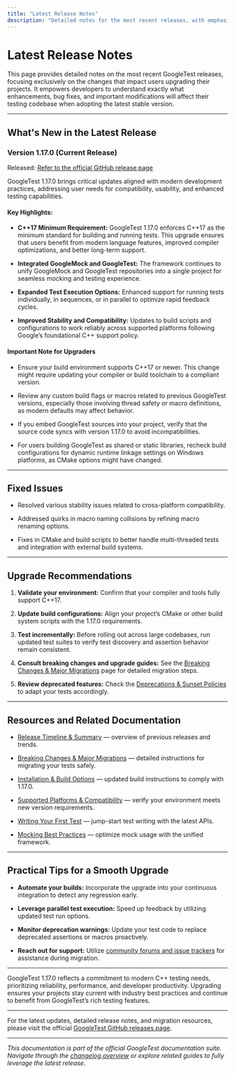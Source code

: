 ```yaml
---
title: "Latest Release Notes"
description: "Detailed notes for the most recent releases, with emphasis on new features, significant bug fixes, improvements, and other noteworthy changes. This page helps users looking to upgrade to the latest version understand exactly what will be introduced into their codebases."
---
```


# Latest Release Notes

This page provides detailed notes on the most recent GoogleTest releases, focusing exclusively on the changes that impact users upgrading their projects. It empowers developers to understand exactly what enhancements, bug fixes, and important modifications will affect their testing codebase when adopting the latest stable version.

---

## What's New in the Latest Release

### Version 1.17.0 (Current Release)

Released: [Refer to the official GitHub release page](https://github.com/google/googletest/releases/tag/v1.17.0)

GoogleTest 1.17.0 brings critical updates aligned with modern development practices, addressing user needs for compatibility, usability, and enhanced testing capabilities.

#### Key Highlights:

- **C++17 Minimum Requirement:**
  GoogleTest 1.17.0 enforces C++17 as the minimum standard for building and running tests. This upgrade ensures that users benefit from modern language features, improved compiler optimizations, and better long-term support.

- **Integrated GoogleMock and GoogleTest:**
  The framework continues to unify GoogleMock and GoogleTest repositories into a single project for seamless mocking and testing experience.

- **Expanded Test Execution Options:**
  Enhanced support for running tests individually, in sequences, or in parallel to optimize rapid feedback cycles.

- **Improved Stability and Compatibility:**
  Updates to build scripts and configurations to work reliably across supported platforms following Google’s foundational C++ support policy.

#### Important Note for Upgraders

- Ensure your build environment supports C++17 or newer. This change might require updating your compiler or build toolchain to a compliant version.

- Review any custom build flags or macros related to previous GoogleTest versions, especially those involving thread safety or macro definitions, as modern defaults may affect behavior.

- If you embed GoogleTest sources into your project, verify that the source code syncs with version 1.17.0 to avoid incompatibilities.

- For users building GoogleTest as shared or static libraries, recheck build configurations for dynamic runtime linkage settings on Windows platforms, as CMake options might have changed.

---

## Fixed Issues

- Resolved various stability issues related to cross-platform compatibility.

- Addressed quirks in macro naming collisions by refining macro renaming options.

- Fixes in CMake and build scripts to better handle multi-threaded tests and integration with external build systems.

---

## Upgrade Recommendations

1. **Validate your environment:** Confirm that your compiler and tools fully support C++17.

2. **Update build configurations:** Align your project’s CMake or other build system scripts with the 1.17.0 requirements.

3. **Test incrementally:** Before rolling out across large codebases, run updated test suites to verify test discovery and assertion behavior remain consistent.

4. **Consult breaking changes and upgrade guides:** See the [Breaking Changes & Major Migrations](https://your-doc-url/changelog/migration-upgrade-guides/breaking-changes) page for detailed migration steps.

5. **Review deprecated features:** Check the [Deprecations & Sunset Policies](https://your-doc-url/changelog/migration-upgrade-guides/deprecation-notices) to adapt your tests accordingly.

---

## Resources and Related Documentation

- [Release Timeline & Summary](https://your-doc-url/changelog/release-history/version-overview) — overview of previous releases and trends.

- [Breaking Changes & Major Migrations](https://your-doc-url/changelog/migration-upgrade-guides/breaking-changes) — detailed instructions for migrating your tests safely.

- [Installation & Build Options](https://your-doc-url/guides/getting-started/setup-and-installation) — updated build instructions to comply with 1.17.0.

- [Supported Platforms & Compatibility](https://your-doc-url/overview/integration-platforms/platform-support) — verify your environment meets new version requirements.

- [Writing Your First Test](https://your-doc-url/guides/getting-started/writing-your-first-test) — jump-start test writing with the latest APIs.

- [Mocking Best Practices](https://your-doc-url/guides/real-world-workflows/mocking-best-practices) — optimize mock usage with the unified framework.

---

## Practical Tips for a Smooth Upgrade

- **Automate your builds:** Incorporate the upgrade into your continuous integration to detect any regression early.

- **Leverage parallel test execution:** Speed up feedback by utilizing updated test run options.

- **Monitor deprecation warnings:** Update your test code to replace deprecated assertions or macros proactively.

- **Reach out for support:** Utilize [community forums and issue trackers](https://your-doc-url/faq/community-support/where-to-get-help) for assistance during migration.

---

GoogleTest 1.17.0 reflects a commitment to modern C++ testing needs, prioritizing reliability, performance, and developer productivity. Upgrading ensures your projects stay current with industry best practices and continue to benefit from GoogleTest’s rich testing features.

---

For the latest updates, detailed release notes, and migration resources, please visit the official [GoogleTest GitHub releases page](https://github.com/google/googletest/releases).

---

*This documentation is part of the official GoogleTest documentation suite. Navigate through the [changelog overview](https://your-doc-url/changelog/release-history/version-overview) or explore related guides to fully leverage the latest release.*
